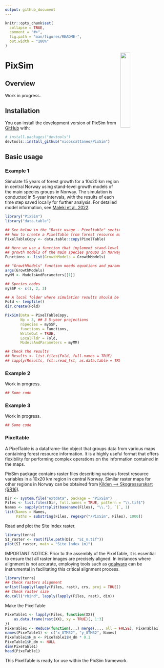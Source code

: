```yaml
---
output: github_document
---
```


<!-- README.md is generated from README.Rmd. Please edit that file -->

```r
knitr::opts_chunk$set(
  collapse = TRUE,
  comment = "#>",
  fig.path = "man/figures/README-",
  out.width = "100%"
)
```

<!-- badges: start -->
<!-- badges: end -->

<img src="inst/extdata/logo.png" align="right" width="25%" />

# PixSim

## Overview

Work in progress.

## Installation

You can install the development version of PixSim from [GitHub](https://github.com/) with:

``` r
# install.packages("devtools")
devtools::install_github("nicoscattaneo/PixSim")
```

## Basic usage

### Example 1
Simulate 15 years of forest growth for a 10x20 km region in central Norway using
stand-level growth models of the main species groups in Norway. The simulation 
is conducted in 5-year intervals, with the results of each time step saved 
locally for further analysis.
For detailed model information, see [Maleki et al. 2022](https://doi.org/10.1080/02827581.2022.2056632).

```r
library("PixSim")
library("data.table")

## See below in the "Basic usage - Pixeltable" section to learn 
## how to create a PixelTable from forest resource maps.
PixelTableCopy <- data.table::copy(PixelTable)

## Here we use a function that implement stand-level 
## growth models of the main species groups in Norway
Functions <- list(GrowthModels = GrowthModels)

## "GrowthModels" function needs equations and parameters to be specified.
args(GrowthModels)
myMM <- ModelsAndParameters[[1]]

## Species codes
mySSP <- c(1, 2, 3)

## A local folder where simulation results should be written.
Fold <- tempfile()
dir.create(Fold)

PixSim(Data = PixelTableCopy,
       Np = 3, ## 3 5-year projections
       nSpecies = mySSP,
       functions = Functions,
       WriteOut = TRUE,
       LocalFldr = Fold,
       ModelsAndParameters = myMM)

## Check the results
## Results <- list.files(Fold, full.names = TRUE)
## lapply(Results, fst::read_fst, as.data.table = TRUE, from = 1, to = 5)

```

### Example 2

Work in progress.

```r
## Some code
```

### Example 3

Work in progress.

```r
## Some code
```

### Pixeltable
A PixelTable is a dataframe-like object that groups data from various maps 
containing forest resource information. It is a highly useful format that 
offers flexibility for performing complex operations on the information 
contained in the maps.


PixSim package contains raster files describing various forest resource 
variables in a 10x20 km region in central Norway. Similar raster maps for 
other regions in Norway can be obtained from 
[Kilden -->  Skogressurskart (SR16)](https://kilden.nibio.no/).

```r
Dir <- system.file("extdata", package = "PixSim")
Files <- list.files(Dir, full.names = TRUE, pattern = "\\.tif$")
Names <- sapply(strsplit(basename(Files), "\\."), `[`, 1)
list(Names = Names, 
     Paths = substring(Files, regexpr("/PixSim", Files), 1000))
```

Read and plot the Site Index raster.
```r
library(terra)
SI_raster <- rast(file.path(Dir, "SI_m.tif"))
plot(SI_raster, main = "Site Index (m)")
```

IMPORTANT NOTICE: Prior to the assembly of the PixelTable, it is essential to 
ensure that all raster images are precisely aligned. In instances where 
alignment is not accurate, employing tools such as 
[gdalwarp](https://gdal.org/programs/gdalwarp.html) can be instrumental 
in facilitating this critical alignment process.

```r
library(terra)
## Check rasters alignment
unlist(lapply(lapply(Files, rast), crs, proj = TRUE))
## Check raster size
do.call("rbind", lapply(lapply(Files, rast), dim))
```

Make the PixelTable

```r
PixeTable1 <- lapply(Files, function(XX){
    as.data.frame(rast(XX), xy = TRUE)[, 1:3]
})
PixeTable1 <- Reduce(function(...) merge(..., all = FALSE), PixeTable1)
names(PixeTable1) <- c("x_UTM32", "y_UTM32", Names)
PixeTable1$H_m <- PixeTable1$H_dm * 0.1
PixeTable1$H_dm <- NULL
dim(PixeTable1)
head(PixeTable1)
```

This PixelTable is ready for use within the PixSim framework.







